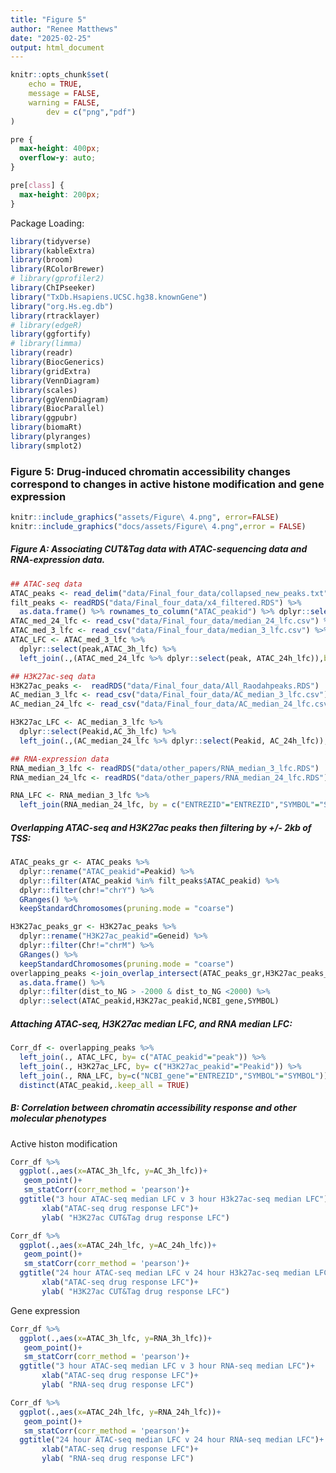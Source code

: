 ```yaml
---
title: "Figure 5"
author: "Renee Matthews"
date: "2025-02-25"
output: html_document
---
```


```r
knitr::opts_chunk$set(
	echo = TRUE,
	message = FALSE,
	warning = FALSE,
		dev = c("png","pdf")
)
```

```css
pre {
  max-height: 400px;
  overflow-y: auto;
}

pre[class] {
  max-height: 200px;
}
```

Package Loading:
```r
library(tidyverse)
library(kableExtra)
library(broom)
library(RColorBrewer)
# library(gprofiler2)
library(ChIPseeker)
library("TxDb.Hsapiens.UCSC.hg38.knownGene")
library("org.Hs.eg.db")
library(rtracklayer)
# library(edgeR)
library(ggfortify)
# library(limma)
library(readr)
library(BiocGenerics)
library(gridExtra)
library(VennDiagram)
library(scales)
library(ggVennDiagram)
library(BiocParallel)
library(ggpubr)
library(biomaRt)
library(plyranges)
library(smplot2)

```

### Figure 5: Drug-induced chromatin accessibility changes correspond to changes in active histone modification and gene expression
```r
knitr::include_graphics("assets/Figure\ 4.png", error=FALSE)
knitr::include_graphics("docs/assets/Figure\ 4.png",error = FALSE)

```

##### Figure A: Associating CUT&Tag data with ATAC-sequencing data and RNA-expression data.

```r
## ATAC-seq data
ATAC_peaks <- read_delim("data/Final_four_data/collapsed_new_peaks.txt", delim = "\t", col_names = TRUE)
filt_peaks <- readRDS("data/Final_four_data/x4_filtered.RDS") %>% 
  as.data.frame() %>% rownames_to_column("ATAC_peakid") %>% dplyr::select(ATAC_peakid)
ATAC_med_24_lfc <- read_csv("data/Final_four_data/median_24_lfc.csv") %>% dplyr::rename("ATAC_24h_lfc"=med_24h_lfc) 
ATAC_med_3_lfc <- read_csv("data/Final_four_data/median_3_lfc.csv") %>% dplyr::rename("ATAC_3h_lfc"=med_3h_lfc) 
ATAC_LFC <- ATAC_med_3_lfc %>% 
  dplyr::select(peak,ATAC_3h_lfc) %>% 
  left_join(.,(ATAC_med_24_lfc %>% dplyr::select(peak, ATAC_24h_lfc)),by=c("peak"="peak"))

## H3K27ac-seq data
H3K27ac_peaks <-  readRDS("data/Final_four_data/All_Raodahpeaks.RDS")
AC_median_3_lfc <- read_csv("data/Final_four_data/AC_median_3_lfc.csv")
AC_median_24_lfc <- read_csv("data/Final_four_data/AC_median_24_lfc.csv")

H3K27ac_LFC <- AC_median_3_lfc %>% 
  dplyr::select(Peakid,AC_3h_lfc) %>% 
  left_join(.,(AC_median_24_lfc %>% dplyr::select(Peakid, AC_24h_lfc)),by=c("Peakid"="Peakid"))

## RNA-expression data
RNA_median_3_lfc <- readRDS("data/other_papers/RNA_median_3_lfc.RDS")
RNA_median_24_lfc <- readRDS("data/other_papers/RNA_median_24_lfc.RDS")

RNA_LFC <- RNA_median_3_lfc %>% 
  left_join(RNA_median_24_lfc, by = c("ENTREZID"="ENTREZID","SYMBOL"="SYMBOL"))

```
##### Overlapping ATAC-seq and H3K27ac peaks then filtering by +/- 2kb of TSS:
```r
ATAC_peaks_gr <- ATAC_peaks %>%
  dplyr::rename("ATAC_peakid"=Peakid) %>% 
  dplyr::filter(ATAC_peakid %in% filt_peaks$ATAC_peakid) %>% 
  dplyr::filter(chr!="chrY") %>%
  GRanges() %>% 
  keepStandardChromosomes(pruning.mode = "coarse") 

H3K27ac_peaks_gr <- H3K27ac_peaks %>%
  dplyr::rename("H3K27ac_peakid"=Geneid) %>% 
  dplyr::filter(Chr!="chrM") %>%
  GRanges() %>% 
  keepStandardChromosomes(pruning.mode = "coarse") 
overlapping_peaks <-join_overlap_intersect(ATAC_peaks_gr,H3K27ac_peaks_gr) %>% 
  as.data.frame() %>% 
  dplyr::filter(dist_to_NG > -2000 & dist_to_NG <2000) %>% 
  dplyr::select(ATAC_peakid,H3K27ac_peakid,NCBI_gene,SYMBOL)

```

##### Attaching ATAC-seq, H3K27ac median LFC, and RNA median LFC:
```r

Corr_df <- overlapping_peaks %>% 
  left_join(., ATAC_LFC, by= c("ATAC_peakid"="peak")) %>% 
  left_join(., H3K27ac_LFC, by= c("H3K27ac_peakid"="Peakid")) %>% 
  left_join(., RNA_LFC, by=c("NCBI_gene"="ENTREZID","SYMBOL"="SYMBOL")) %>% 
  distinct(ATAC_peakid,.keep_all = TRUE)

```
##### B: Correlation between chromatin accessibility response and other molecular phenotypes
Active histon modification
```r
Corr_df %>% 
  ggplot(.,aes(x=ATAC_3h_lfc, y=AC_3h_lfc))+
   geom_point()+
   sm_statCorr(corr_method = 'pearson')+
  ggtitle("3 hour ATAC-seq median LFC v 3 hour H3k27ac-seq median LFC")+
       xlab("ATAC-seq drug response LFC")+
       ylab( "H3K27ac CUT&Tag drug response LFC")

Corr_df %>% 
  ggplot(.,aes(x=ATAC_24h_lfc, y=AC_24h_lfc))+
   geom_point()+
   sm_statCorr(corr_method = 'pearson')+
  ggtitle("24 hour ATAC-seq median LFC v 24 hour H3k27ac-seq median LFC")+
       xlab("ATAC-seq drug response LFC")+
       ylab( "H3K27ac CUT&Tag drug response LFC")

```
Gene expression

```r
Corr_df %>% 
  ggplot(.,aes(x=ATAC_3h_lfc, y=RNA_3h_lfc))+
   geom_point()+
   sm_statCorr(corr_method = 'pearson')+
  ggtitle("3 hour ATAC-seq median LFC v 3 hour RNA-seq median LFC")+
       xlab("ATAC-seq drug response LFC")+
       ylab( "RNA-seq drug response LFC")

Corr_df %>% 
  ggplot(.,aes(x=ATAC_24h_lfc, y=RNA_24h_lfc))+
   geom_point()+
   sm_statCorr(corr_method = 'pearson')+
  ggtitle("24 hour ATAC-seq median LFC v 24 hour RNA-seq median LFC")+
       xlab("ATAC-seq drug response LFC")+
       ylab( "RNA-seq drug response LFC")
```

